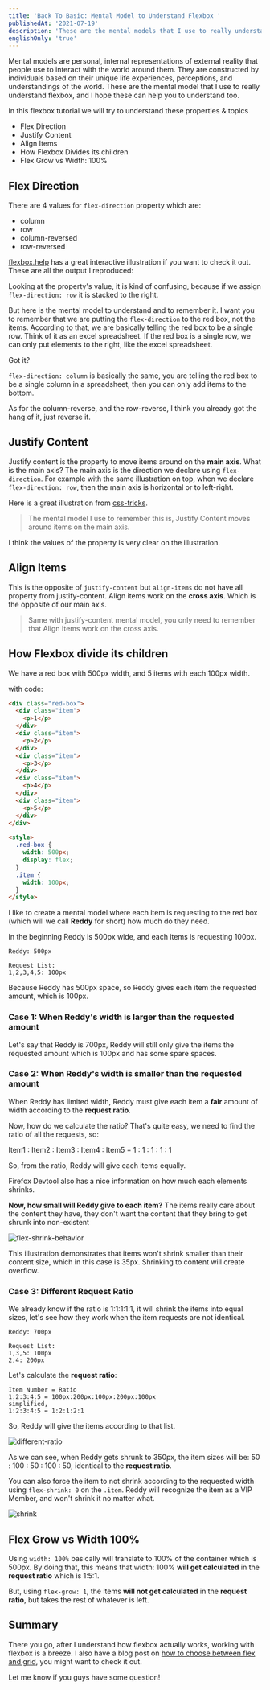 ```yaml
---
title: 'Back To Basic: Mental Model to Understand Flexbox '
publishedAt: '2021-07-19'
description: 'These are the mental models that I use to really understand flexbox, and I hope these can help you to understand too.'
englishOnly: 'true'
---
```


Mental models are personal, internal representations of external reality that people use to interact with the world around them. They are constructed by individuals based on their unique life experiences, perceptions, and understandings of the world. These are the mental model that I use to really understand flexbox, and I hope these can help you to understand too.

In this flexbox tutorial we will try to understand these properties & topics

- Flex Direction
- Justify Content
- Align Items
- How Flexbox Divides its children
- Flex Grow vs Width: 100%

## Flex Direction

There are 4 values for `flex-direction` property which are:

- column
- row
- column-reversed
- row-reversed

[flexbox.help](https://flexbox.help/) has a great interactive illustration if you want to check it out. These are all the output I reproduced:

<figure className='mx-auto' style={{ maxWidth: 750 }}>
  <CloudinaryImg
    className='bg-gray-500'
    publicId='theodorusclarence/blogs/btb-flex-mental-model/Flex_Direction_wp5tpx.png'
    alt='Flex Direction'
    width={750}
    height={832}
  />
</figure>

Looking at the property's value, it is kind of confusing, because if we assign `flex-direction: row` it is stacked to the right.

But here is the mental model to understand and to remember it. I want you to remember that we are putting the `flex-direction` to the red box, not the items. According to that, we are basically telling the red box to be a single row. Think of it as an excel spreadsheet. If the red box is a single row, we can only put elements to the right, like the excel spreadsheet.

<CloudinaryImg
  className='bg-gray-500'
  publicId='theodorusclarence/blogs/btb-flex-mental-model/Spreadsheet_pljkqc.png'
  alt='Spreadsheet'
  width={1155}
  height={256}
/>

Got it?

`flex-direction: column` is basically the same, you are telling the red box to be a single column in a spreadsheet, then you can only add items to the bottom.

As for the column-reverse, and the row-reverse, I think you already got the hang of it, just reverse it.

## Justify Content

Justify content is the property to move items around on the **main axis**. What is the main axis? The main axis is the direction we declare using `flex-direction`. For example with the same illustration on top, when we declare `flex-direction: row`, then the main axis is horizontal or to left-right.

Here is a great illustration from [css-tricks](https://css-tricks.com/snippets/css/a-guide-to-flexbox/).

<figure className='mx-auto' style={{ maxWidth: 401 }}>
  <CloudinaryImg
    className='bg-gray-500'
    publicId='theodorusclarence/blogs/btb-flex-mental-model/justify_content_uelnhn'
    alt='justify'
    width={401}
    height={641}
  />
</figure>

> The mental model I use to remember this is, Justify Content moves around items on the main axis.

I think the values of the property is very clear on the illustration.

## Align Items

This is the opposite of `justify-content` but `align-items` do not have all property from justify-content. Align items work on the **cross axis**. Which is the opposite of our main axis.

<figure className='mx-auto' style={{ maxWidth: 405 }}>
  <CloudinaryImg
    className='bg-gray-500'
    publicId='theodorusclarence/blogs/btb-flex-mental-model/align-items_mnzy9w'
    alt='align-items'
    width={405}
    height={535}
  />
</figure>

> Same with justify-content mental model, you only need to remember that Align Items work on the cross axis.

## How Flexbox divide its children

We have a red box with 500px width, and 5 items with each 100px width.

<figure className='mx-auto' style={{ maxWidth: 536 }}>
  <CloudinaryImg
    className='bg-gray-500'
    publicId='theodorusclarence/blogs/btb-flex-mental-model/flexbox-divide_xupnpf'
    alt='flexbox-divide'
    width={536}
    height={156}
  />
</figure>

with code:

```html
<div class="red-box">
  <div class="item">
    <p>1</p>
  </div>
  <div class="item">
    <p>2</p>
  </div>
  <div class="item">
    <p>3</p>
  </div>
  <div class="item">
    <p>4</p>
  </div>
  <div class="item">
    <p>5</p>
  </div>
</div>

<style>
  .red-box {
    width: 500px;
    display: flex;
  }
  .item {
    width: 100px;
  }
</style>
```

I like to create a mental model where each item is requesting to the red box (which will we call **Reddy** for short) how much do they need.

In the beginning Reddy is 500px wide, and each items is requesting 100px.

```
Reddy: 500px

Request List:
1,2,3,4,5: 100px
```

Because Reddy has 500px space, so Reddy gives each item the requested amount, which is 100px.

### Case 1: When Reddy's width is larger than the requested amount

Let's say that Reddy is 700px, Reddy will still only give the items the requested amount which is 100px and has some spare spaces.

<figure className='mx-auto' style={{ maxWidth: 719 }}>
  <CloudinaryImg
    className='bg-gray-500'
    publicId='theodorusclarence/blogs/btb-flex-mental-model/larger_jkzrud'
    alt='larger'
    width={719}
    height={111}
  />
</figure>

### Case 2: When Reddy's width is smaller than the requested amount

When Reddy has limited width, Reddy must give each item a **fair** amount of width according to the **request ratio**.

Now, how do we calculate the ratio? That's quite easy, we need to find the ratio of all the requests, so:

Item1 : Item2 : Item3 : Item4 : Item5 = 1 : 1 : 1 : 1 : 1

So, from the ratio, Reddy will give each items equally.

<figure className='mx-auto' style={{ maxWidth: 415 }}>
  <CloudinaryImg
    className='bg-gray-500'
    publicId='theodorusclarence/blogs/btb-flex-mental-model/divide_equal_nnad59'
    alt='divide'
    width={415}
    height={112}
  />
</figure>

<figure className='mx-auto' style={{ maxWidth: 315 }}>
  <CloudinaryImg
    className='bg-gray-500'
    publicId='theodorusclarence/blogs/btb-flex-mental-model/firefox-devtools_nzmwpm'
    alt='firefox-devtools'
    width={315}
    height={282}
  />
</figure>

Firefox Devtool also has a nice information on how much each elements shrinks.

**Now, how small will Reddy give to each item?** The items really care about the content they have, they don't want the content that they bring to get shrunk into non-existent

![flex-shrink-behavior](https://dev-to-uploads.s3.amazonaws.com/uploads/articles/1o9yjttj1eyppyev2sju.gif)

This illustration demonstrates that items won't shrink smaller than their content size, which in this case is 35px. Shrinking to content will create overflow.

### Case 3: Different Request Ratio

We already know if the ratio is 1:1:1:1:1, it will shrink the items into equal sizes, let's see how they work when the item requests are not identical.

```
Reddy: 700px

Request List:
1,3,5: 100px
2,4: 200px
```

<figure className='mx-auto' style={{ maxWidth: 715 }}>
  <CloudinaryImg
    className='bg-gray-500'
    publicId='theodorusclarence/blogs/btb-flex-mental-model/different_request_xoxazj'
    alt='different'
    width={715}
    height={204}
  />
</figure>

Let's calculate the **request ratio**:

```
Item Number = Ratio
1:2:3:4:5 = 100px:200px:100px:200px:100px
simplified,
1:2:3:4:5 = 1:2:1:2:1
```

So, Reddy will give the items according to that list.

![different-ratio](https://dev-to-uploads.s3.amazonaws.com/uploads/articles/pqlfi8uaxpz35ud1nmiq.gif)

As we can see, when Reddy gets shrunk to 350px, the item sizes will be: 50 : 100 : 50 : 100 : 50, identical to the **request ratio**.

You can also force the item to not shrink according to the requested width using `flex-shrink: 0` on the `.item`. Reddy will recognize the item as a VIP Member, and won't shrink it no matter what.

![shrink](https://dev-to-uploads.s3.amazonaws.com/uploads/articles/33b5ltmqlalddkcorusr.gif)

## Flex Grow vs Width 100%

<figure className='mx-auto' style={{ maxWidth: 544 }}>
  <CloudinaryImg
    className='bg-gray-500'
    publicId='theodorusclarence/blogs/btb-flex-mental-model/flex-grow-width_p8sksq'
    alt='flex-grow-width'
    width={544}
    height={534}
  />
</figure>

Using `width: 100%` basically will translate to 100% of the container which is 500px. By doing that, this means that width: 100% **will get calculated** in the **request ratio** which is 1:5:1.

But, using `flex-grow: 1`, the items **will not get calculated** in the **request ratio**, but takes the rest of whatever is left.

## Summary

There you go, after I understand how flexbox actually works, working with flexbox is a breeze. I also have a blog post on [how to choose between flex and grid](https://theodorusclarence.com/blog/btb-flexbox-grid), you might want to check it out.

Let me know if you guys have some question!
